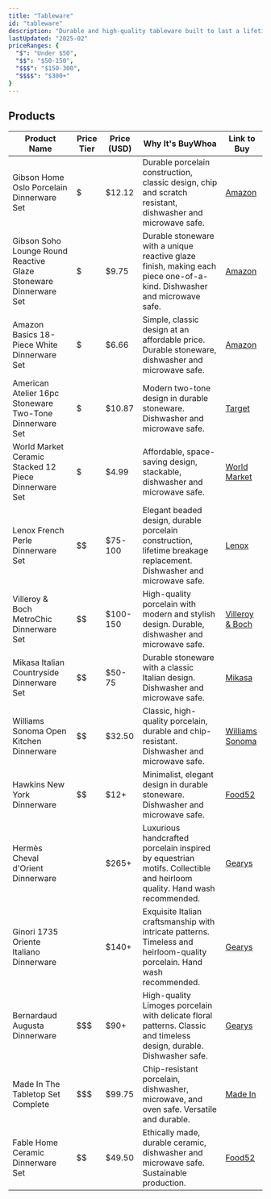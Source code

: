 ```yaml
---
title: "Tableware"
id: "tableware"
description: "Durable and high-quality tableware built to last a lifetime."
lastUpdated: "2025-02"
priceRanges: {
  "$": "Under $50",
  "$$": "$50-150",
  "$$$": "$150-300",
  "$$$$": "$300+"
}
---
```


## Products

| Product Name | Price Tier | Price (USD) | Why It's BuyWhoa | Link to Buy |
|--------------|------------|-------------|---------------|-------------|
| Gibson Home Oslo Porcelain Dinnerware Set | $ | $12.12 | Durable porcelain construction, classic design, chip and scratch resistant, dishwasher and microwave safe. | [Amazon](https://www.amazon.com/dp/B09V33191P/ref=nosim?tag=buywhoa-20) |
| Gibson Soho Lounge Round Reactive Glaze Stoneware Dinnerware Set | $ | $9.75 | Durable stoneware with a unique reactive glaze finish, making each piece one-of-a-kind. Dishwasher and microwave safe. | [Amazon](https://www.amazon.com/dp/B07FPNJG8G/ref=nosim?tag=buywhoa-20) |
| Amazon Basics 18-Piece White Dinnerware Set | $ | $6.66 | Simple, classic design at an affordable price. Durable stoneware, dishwasher and microwave safe. | [Amazon](https://www.amazon.com/dp/B071D7M5QH/ref=nosim?tag=buywhoa-20) |
| American Atelier 16pc Stoneware Two-Tone Dinnerware Set | $ | $10.87 | Modern two-tone design in durable stoneware. Dishwasher and microwave safe. | [Target](https://www.target.com/p/american-atelier-16pc-stoneware-two-tone-dinnerware-set-white-green/-/A-81835333) |
| World Market Ceramic Stacked 12 Piece Dinnerware Set | $ | $4.99 | Affordable, space-saving design, stackable, dishwasher and microwave safe. | [World Market](https://www.worldmarket.com/product/ceramic+stacked+12+piece+dinnerware+set.do) |
| Lenox French Perle Dinnerware Set | $$ | $75-100 | Elegant beaded design, durable porcelain construction, lifetime breakage replacement. Dishwasher and microwave safe. | [Lenox](https://www.lenox.com/collections/dinnerware-sets/products/french-perle-grove-4-piece-place-setting) |
| Villeroy & Boch MetroChic Dinnerware Set | $$ | $100-150 | High-quality porcelain with modern and stylish design. Durable, dishwasher and microwave safe. | [Villeroy & Boch](https://www.villeroy-boch.com/shop/tableware/dinnerware-sets/metrochic.html) |
| Mikasa Italian Countryside Dinnerware Set | $$ | $50-75 | Durable stoneware with a classic Italian design. Dishwasher and microwave safe. | [Mikasa](https://www.mikasa.com/collections/dinnerware/products/italian-countryside-dinnerware-collection) |
| Williams Sonoma Open Kitchen Dinnerware | $$ | $32.50 | Classic, high-quality porcelain, durable and chip-resistant. Dishwasher and microwave safe. | [Williams Sonoma](https://www.williams-sonoma.com/products/williams-sonoma-open-kitchen-dinnerware/) |
| Hawkins New York Dinnerware | $$ | $12+ | Minimalist, elegant design in durable stoneware. Dishwasher and microwave safe. | [Food52](https://food52.com/shop/products/7944-hawkins-new-york-dinner-plate) |
| Hermès Cheval d'Orient Dinnerware | $$$$ | $265+ | Luxurious handcrafted porcelain inspired by equestrian motifs. Collectible and heirloom quality. Hand wash recommended. | [Gearys](https://www.gearys.com/dining-entertaining/dinnerware/hermes-cheval-d-orient-dinnerware) |
| Ginori 1735 Oriente Italiano Dinnerware | $$$$ | $140+ | Exquisite Italian craftsmanship with intricate patterns. Timeless and heirloom-quality porcelain. Hand wash recommended. | [Gearys](https://www.gearys.com/dining-entertaining/dinnerware/ginori-1735-oriente-italiano-aurum-dinnerware) |
| Bernardaud Augusta Dinnerware | $$$ | $90+ | High-quality Limoges porcelain with delicate floral patterns. Classic and timeless design, durable. Dishwasher safe. | [Gearys](https://www.gearys.com/dining-entertaining/dinnerware/bernardaud-augusta-dinnerware) |
| Made In The Tabletop Set Complete | $$$ | $99.75 | Chip-resistant porcelain, dishwasher, microwave, and oven safe. Versatile and durable. | [Made In](https://madeincookware.com/products/the-tabletop-set-complete) |
| Fable Home Ceramic Dinnerware Set | $$ | $49.50 | Ethically made, durable ceramic, dishwasher and microwave safe. Sustainable production. | [Food52](https://food52.com/shop/products/10444-fable-home-the-dinner-plate) |
